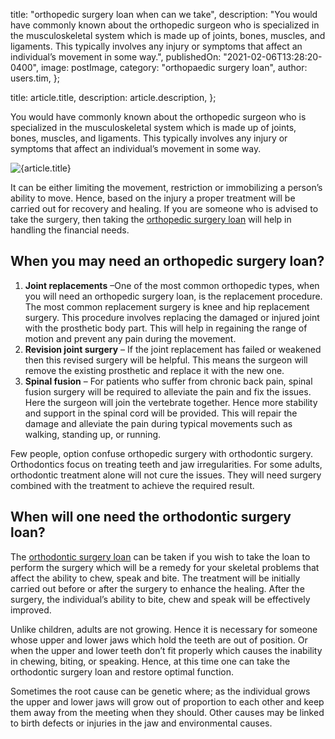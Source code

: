 
  title: "orthopedic surgery loan when can we take",
  description:
    "You would have commonly known about the orthopedic surgeon who is specialized in the musculoskeletal system which is made up of joints, bones, muscles, and ligaments. This typically involves any injury or symptoms that affect an individual’s movement in some way.",
  publishedOn: "2021-02-06T13:28:20-0400",
  image: postImage,
  category: "orthopaedic surgery loan",
  author: users.tim,
};

  title: article.title,
  description: article.description,
};


You would have commonly known about the orthopedic surgeon who is specialized in the musculoskeletal system which is made up of joints, bones, muscles, and ligaments. This typically involves any injury or symptoms that affect an individual’s movement in some way.

<Image src={postImage} alt={article.title} />

It can be either limiting the movement, restriction or immobilizing a person’s ability to move. Hence, based on the injury a proper treatment will be carried out for recovery and healing. If you are someone who is advised to take the surgery, then taking the [orthopedic surgery loan](https://tlc.com.au/) will help in handling the financial needs.

## When you may need an orthopedic surgery loan?

1.  **Joint replacements** –One of the most common orthopedic types, when you will need an orthopedic surgery loan, is the replacement procedure. The most common replacement surgery is knee and hip replacement surgery. This procedure involves replacing the damaged or injured joint with the prosthetic body part. This will help in regaining the range of motion and prevent any pain during the movement.
2.  **Revision joint surgery** – If the joint replacement has failed or weakened then this revised surgery will be helpful. This means the surgeon will remove the existing prosthetic and replace it with the new one.
3.  **Spinal fusion** – For patients who suffer from chronic back pain, spinal fusion surgery will be required to alleviate the pain and fix the issues. Here the surgeon will join the vertebrate together. Hence more stability and support in the spinal cord will be provided. This will repair the damage and alleviate the pain during typical movements such as walking, standing up, or running.

Few people, option confuse orthopedic surgery with orthodontic surgery. Orthodontics focus on treating teeth and jaw irregularities. For some adults, orthodontic treatment alone will not cure the issues. They will need surgery combined with the treatment to achieve the required result.

## When will one need the orthodontic surgery loan?

The [orthodontic surgery loan](https://dental.tlc.com.au/orthodontic/) can be taken if you wish to take the loan to perform the surgery which will be a remedy for your skeletal problems that affect the ability to chew, speak and bite. The treatment will be initially carried out before or after the surgery to enhance the healing. After the surgery, the individual’s ability to bite, chew and speak will be effectively improved.

Unlike children, adults are not growing. Hence it is necessary for someone whose upper and lower jaws which hold the teeth are out of position. Or when the upper and lower teeth don’t fit properly which causes the inability in chewing, biting, or speaking. Hence, at this time one can take the orthodontic surgery loan and restore optimal function.

Sometimes the root cause can be genetic where; as the individual grows the upper and lower jaws will grow out of proportion to each other and keep them away from the meeting when they should. Other causes may be linked to birth defects or injuries in the jaw and environmental causes.
